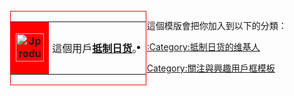 <div style="float: left; border:solid red 1px; margin: 1px;">
{| cellspacing="0" style="width: 238px; background: white;"
| style="width: 45px; height: 45px; background: red; text-align: center; font-size: {{{5|{{{id-s|14}}}}}}pt; color: {{{id-fc|black}}};" | '''[[File:Jproduct_boycott.jpg|45px]]'''
| style="font-size: {{{info-s|9}}}pt; padding: 4pt; line-height: 1.25em; color: {{{info-fc|black}}};" | 這個用戶'''[[抵制日货]]'''。
|}</div><includeonly>[[Category:抵制日货的维基人|{{PAGENAME}}]]</includeonly>
<noinclude>
<p style="clear: both; padding-top: 2em">
這個模版會把你加入到以下的分類：
*[[:Category:抵制日货的维基人]]

</p>
[[Category:關注與興趣用戶框模板]]
</noinclude>